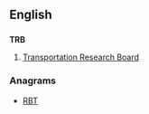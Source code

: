 ==English==

==={{initialism-old|en}}===
'''TRB'''
# {{context|US}} [[Transportation Research Board]]

===Anagrams===
* [[RBT#English|RBT]]